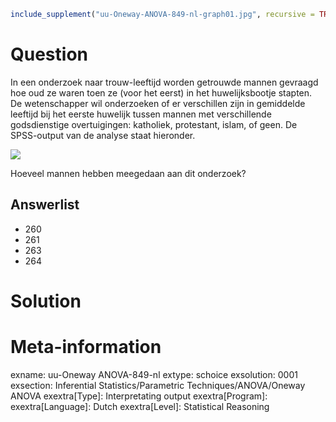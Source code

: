 ```{r, echo = FALSE, results = "hide"}
include_supplement("uu-Oneway-ANOVA-849-nl-graph01.jpg", recursive = TRUE)
```
Question
========
In een onderzoek naar trouw-leeftijd worden getrouwde mannen gevraagd hoe oud ze waren toen ze (voor het eerst) in het huwelijksbootje stapten. De wetenschapper wil onderzoeken of er verschillen zijn in gemiddelde leeftijd bij het eerste huwelijk tussen mannen met verschillende godsdienstige overtuigingen: katholiek, protestant, islam, of geen. De SPSS-output van de analyse staat hieronder.

![](uu-Oneway-ANOVA-849-nl-graph01.jpg)

Hoeveel mannen hebben meegedaan aan dit onderzoek?

Answerlist
----------
* 260
* 261
* 263
* 264


Solution
========



Meta-information
================
exname: uu-Oneway ANOVA-849-nl
extype: schoice
exsolution: 0001
exsection: Inferential Statistics/Parametric Techniques/ANOVA/Oneway ANOVA
exextra[Type]: Interpretating output
exextra[Program]: 
exextra[Language]: Dutch
exextra[Level]: Statistical Reasoning